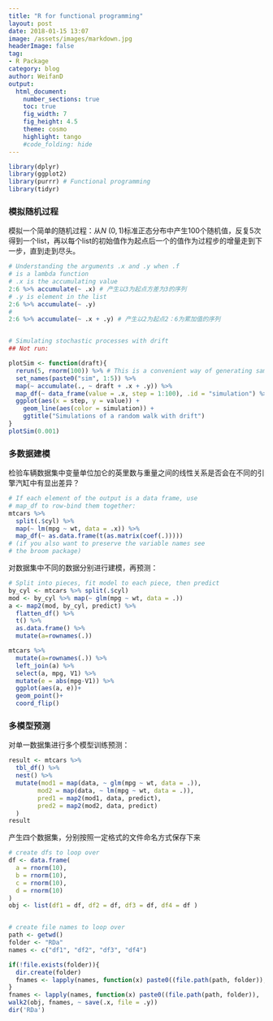```yaml
---
title: "R for functional programming"
layout: post
date: 2018-01-15 13:07
image: /assets/images/markdown.jpg
headerImage: false
tag:
- R Package
category: blog
author: WeifanD
output:
  html_document:
    number_sections: true
    toc: true
    fig_width: 7
    fig_height: 4.5
    theme: cosmo
    highlight: tango
    #code_folding: hide
---
```


```r
library(dplyr)
library(ggplot2)
library(purrr) # Functional programming
library(tidyr)
```


### 模拟随机过程
模拟一个简单的随机过程：从$N~(0,1)$标准正态分布中产生100个随机值，反复5次得到一个list，再以每个list的初始值作为起点后一个的值作为过程步的增量走到下一步，直到走到尽头。

```r
# Understanding the arguments .x and .y when .f
# is a lambda function
# .x is the accumulating value
2:6 %>% accumulate(~ .x) # 产生以3为起点方差为3的序列
# .y is element in the list
2:6 %>% accumulate(~ .y) 
# 
2:6 %>% accumulate(~ .x + .y) # 产生以2为起点2：6为累加值的序列


# Simulating stochastic processes with drift
## Not run: 

plotSim <- function(draft){
  rerun(5, rnorm(100)) %>% # This is a convenient way of generating sample data. It works similarly to replicate(..., simplify = FALSE).
  set_names(paste0("sim", 1:5)) %>%
  map(~ accumulate(., ~ draft + .x + .y)) %>%
  map_df(~ data_frame(value = .x, step = 1:100), .id = "simulation") %>%
  ggplot(aes(x = step, y = value)) +
    geom_line(aes(color = simulation)) +
    ggtitle("Simulations of a random walk with drift")
}
plotSim(0.001)

```

### 多数据建模
检验车辆数据集中变量单位加仑的英里数与重量之间的线性关系是否会在不同的引擎汽缸中有显出差异？

```r
# If each element of the output is a data frame, use
# map_df to row-bind them together:
mtcars %>%
  split(.$cyl) %>%
  map(~ lm(mpg ~ wt, data = .x)) %>%
  map_df(~ as.data.frame(t(as.matrix(coef(.)))))
# (if you also want to preserve the variable names see
# the broom package)

```

对数据集中不同的数据分别进行建模，再预测：

```r
# Split into pieces, fit model to each piece, then predict
by_cyl <- mtcars %>% split(.$cyl)
mod <- by_cyl %>% map(~ glm(mpg ~ wt, data = .))
a <- map2(mod, by_cyl, predict) %>% 
  flatten_df() %>% 
  t() %>% 
  as.data.frame() %>% 
  mutate(a=rownames(.))

mtcars %>% 
  mutate(a=rownames(.)) %>% 
  left_join(a) %>% 
  select(a, mpg, V1) %>% 
  mutate(e = abs(mpg-V1)) %>% 
  ggplot(aes(a, e))+
  geom_point()+
  coord_flip()
```

### 多模型预测
对单一数据集进行多个模型训练预测：

```r
result <- mtcars %>% 
  tbl_df() %>% 
  nest() %>% 
  mutate(mod1 = map(data, ~ glm(mpg ~ wt, data = .)),
        mod2 = map(data, ~ lm(mpg ~ wt, data = .)),
        pred1 = map2(mod1, data, predict),
        pred2 = map2(mod2, data, predict)
  )
result
```

产生四个数据集，分别按照一定格式的文件命名方式保存下来

```r
# create dfs to loop over
df <- data.frame(
  a = rnorm(10),
  b = rnorm(10),
  c = rnorm(10),
  d = rnorm(10)
)
obj <- list(df1 = df, df2 = df, df3 = df, df4 = df )


# create file names to loop over
path <- getwd()
folder <- "RDa"
names <- c("df1", "df2", "df3", "df4")

if(!file.exists(folder)){
  dir.create(folder)
  fnames <- lapply(names, function(x) paste0((file.path(path, folder)), '/', x, ".RDa"))
}
fnames <- lapply(names, function(x) paste0((file.path(path, folder)), '/', x, ".RDa"))
walk2(obj, fnames, ~ save(.x, file = .y))
dir('RDa')
```

